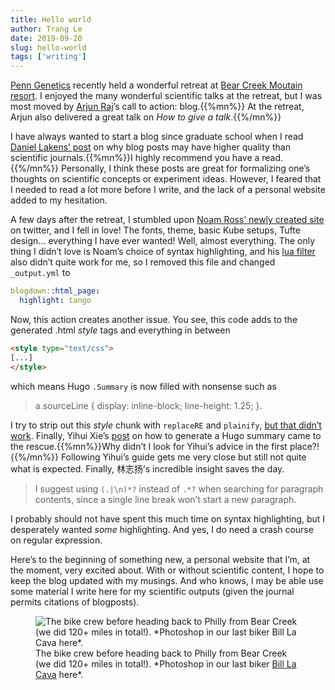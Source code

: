 ```yaml
---
title: Hello world
author: Trang Le
date: 2019-09-20
slug: hello-world
tags: ['writing']
---
```


[Penn Genetics](https://www.med.upenn.edu/genetics/) recently held a wonderful retreat at [Bear Creek Moutain resort](https://www.bcmountainresort.com/).
I enjoyed the many wonderful scientific talks at the retreat, but I was most moved by [Arjun Raj](http://rajlaboratory.blogspot.com/)'s call to action: blog.{{%mn%}} At the retreat, Arjun also delivered a great talk on *How to give a talk*.{{%/mn%}}

I have always wanted to start a blog since graduate school when I read [Daniel Lakens' post](http://daniellakens.blogspot.com/2017/04/five-reasons-blog-posts-are-of-higher.html) on why blog posts may have higher quality than scientific journals.{{%mn%}}I highly recommend you have a read.{{%/mn%}}
Personally, I think these posts are great for formalizing one's thoughts on scientific concepts or experiment ideas.
However, I feared that I needed to read a lot more before I write, and the lack of a personal website added to my hesitation.

A few days after the retreat, I stumbled upon [Noam Ross' newly created  site](http://noamross.net/) on twitter, and I fell in love!
The fonts, theme, basic Kube setups, Tufte design... everything I have ever wanted!
Well, almost everything.
The only thing I didn't love is Noam's choice of syntax highlighting, and his [lua filter](https://github.com/noamross/noamross.net/blob/5196414a79b7b1d64914a0a627c9fb5104656253/scripts/syntax-highlight-hugo.lua) also didn't quite work for me, so I removed this file and changed `_output.yml` to

```yaml
blogdown::html_page:
  highlight: tango
```

Now, this action creates another issue.
You see, this code adds to the generated .html *style* tags and everything in between 
```html
<style type="text/css">
[...]
</style>
```
which means Hugo `.Summary` is now filled with nonsense such as 

> a.sourceLine { display: inline-block; line-height: 1.25; }.

I try to strip out this *style* chunk with `replaceRE` and `plainify`, [but that didn't work](https://github.com/gohugoio/hugo/issues/3235).
Finally, Yihui Xie's [post](https://yihui.name/en/2017/08/hugo-post-summary/#fn:Why-Scratch-Beca) on how to generate a Hugo summary came to the rescue.{{%mn%}}Why didn't I look for Yihui's advice in the first place?!{{%/mn%}}
Following Yihui's guide gets me very close but still not quite what is expected.
Finally, 林志扬's incredible insight saves the day.

> I suggest using `(.|\n)*?` instead of `.*?` when searching for paragraph contents, since a single line break won't start a new paragraph.

I probably should not have spent this much time on syntax highlighting, but I desperately wanted *some* highlighting.
And yes, I do need a crash course on regular expression.

Here's to the beginning of something new, a personal website that I'm, at the moment, very excited about.
With or without scientific content, I hope to keep the blog updated with my musings.
And who knows, I may be able use some material I write here for my scientific outputs (given the journal permits citations of blogposts).

![The bike crew before heading back to Philly from Bear Creek (we did 120+ miles in total!). \*Photoshop in our last biker [Bill La Cava](http://williamlacava.com/) here\*.](bike-crew.jpg)


